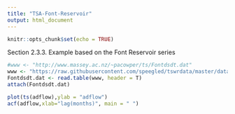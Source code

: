```yaml
---
title: "TSA-Font-Reservoir"
output: html_document
---
```


```r
knitr::opts_chunk$set(echo = TRUE)
```

Section 2.3.3. Example based on the Font Reservoir series


```r
#www <- "http://www.massey.ac.nz/~pacowper/ts/Fontdsdt.dat"
www <- "https://raw.githubusercontent.com/speegled/tswrdata/master/data-raw/itswr/Fontdsdt.dat"
Fontdsdt.dat <- read.table(www, header = T)
attach(Fontdsdt.dat)
```

```r
plot(ts(adflow),ylab = "adflow")
acf(adflow,xlab="lag(months)", main = " ")
```


